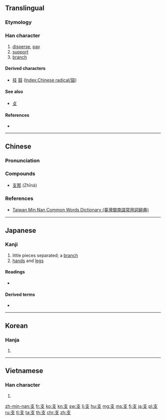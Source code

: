 {{also|攴|枝}}
==Translingual==
{{stroke order|strokes=4}}
{{stroke order|type=animate}}

===Etymology===
{{Han etyl}}

===Han character===
{{Han char|rn=65|rad=支|as=00|sn=4|four=4040<sub>7</sub>|canj=十水 (JE)}}

# [[disperse]], [[pay]]
# [[support]]
# [[branch]]

====Derived characters====
* [[技]] [[鼓]] ([[Index:Chinese radical/鼓]])

====See also====
* [[攴]] {{qualifier|graphically similar, appears as variant, as in [[鼓]], [[鼔]]}}

====References====
* {{Han ref|kx=0467.010|dkj=13061|dj=0814.130|hdz=21327.140|uh=652F|ud=25903|bh=A4E4|bd=42212}}

----

==Chinese==
{{zh-hanzi-box|[[支]]}}

===Pronunciation===
{{zh-pron
|m=zhī
|c=zi1
|h=pfs=chi
|mn=ki/chi
|mn_note=ki - vernacular, chi - literary
|w=
|mc=y
|oc=y
|ma=zh-zhī.ogg
|cat=n
}}

===Compounds===
* [[支那]] (Zhīnà)

===References===
*[http://twblg.dict.edu.tw/holodict_new/result_detail.jsp?n_no=804&curpage=1&sample=%E6%94%AF&radiobutton=1&querytarget=1&limit=20&pagenum=1&rowcount=17 Taiwan Min Nan Common Words Dictionary (臺灣閩南語常用詞辭典)]

----

==Japanese==

===Kanji===
{{ja-kanji|grade=5|rs=支00}}

# little pieces separated; a [[branch]]
# [[hand|hands]] and [[leg|legs]]

====Readings====
* {{ja-readings|on=[[し]] (shi)|kun=[[ささえる]] (sasaeru), [[えだ]] (eda), [[つかえる]] (tsukaeru)|nadzuke=[[えだ]] (''eda''), [[なか]] (''naka''), [[もろ]] (''moro''), [[ゆた]] (''yuta'')}}

====Derived terms====
* {{l|ja|支払う|tr=[[しはらう]], shiharau}}

----

==Korean==

===Hanja===
{{ko-hanja|hangeul=지|eumhun=|rv=ji|mr=chi|y=ci}}

# {{defn|lang=ko|sort=支00}}

----

==Vietnamese==

===Han character===
{{vi-hantu|[[chi]], [[chề]], [[xê]], [[chia]], [[giê]], [[xài]]|rs=支00}}

# {{defn|lang=vi|sort=支00}}

[[Category:CJKV radicals| ]]

[[zh-min-nan:支]]
[[fr:支]]
[[ko:支]]
[[kn:支]]
[[sw:支]]
[[li:支]]
[[hu:支]]
[[mg:支]]
[[ms:支]]
[[fj:支]]
[[ja:支]]
[[pl:支]]
[[ru:支]]
[[tl:支]]
[[ta:支]]
[[th:支]]
[[chr:支]]
[[zh:支]]